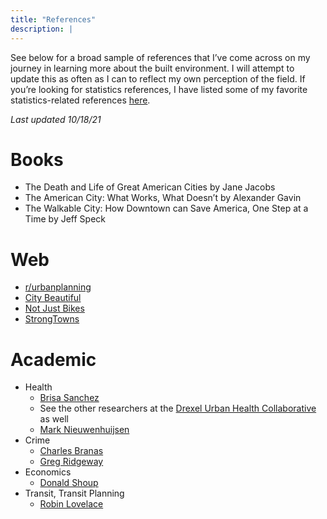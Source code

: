```yaml
---
title: "References"
description: |
---
```



See below for a broad sample of references that I've come across on my journey
in learning more about the built environment. I will attempt to update this as 
often as I can to reflect my own perception of the field. If you're looking for 
statistics references, I have listed some of my favorite statistics-related
references [here](https://www.apetersonsite.org/post/phdlessons/).

*Last updated 10/18/21*


# Books

* The Death and Life of Great American Cities by Jane Jacobs
* The American City: What Works, What Doesn't by Alexander Gavin
* The Walkable City: How Downtown can Save America, One Step at a Time by Jeff Speck


# Web

* [r/urbanplanning](https://www.reddit.com/r/urbanplanning)
* [City Beautiful](https://youtube.com/citybeautiful)
* [Not Just Bikes](https://youtube.com/notjustbikes)
* [StrongTowns](https://strongtowns.org)

# Academic

* Health
   * [Brisa Sanchez](https://drexel.edu/dornsife/academics/faculty/Brisa%20Sanchez/)
   * See the other researchers at the [Drexel Urban Health Collaborative](https://drexel.edu/uhc/) as well
   * [Mark Nieuwenhuijsen](https://www.isglobal.org/en/our-team/-/profiles/18505)
* Crime 
   * [Charles Branas](https://www.publichealth.columbia.edu/people/our-faculty/ccb2166)
   * [Greg Ridgeway](https://sites.google.com/view/gregridgeway/cv)
* Economics
   * [Donald Shoup](shoupdogg.net)
* Transit, Transit Planning
   * [Robin Lovelace](robinlovelace.net)
